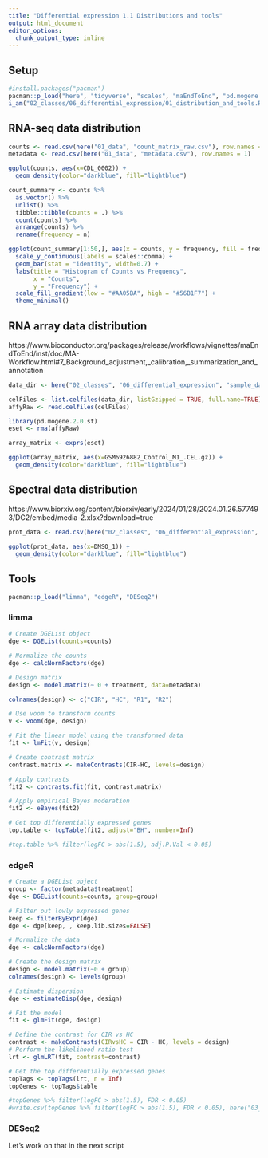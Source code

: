 ```yaml
---
title: "Differential expression 1.1 Distributions and tools"
output: html_document
editor_options: 
  chunk_output_type: inline
---
```


## Setup

```r
#install.packages("pacman")
pacman::p_load("here", "tidyverse", "scales", "maEndToEnd", "pd.mogene.2.0.st", "oligo")
i_am("02_classes/06_differential_expression/01_distribution_and_tools.Rmd")
```

## RNA-seq data distribution

```r
counts <- read.csv(here("01_data", "count_matrix_raw.csv"), row.names = 1)
metadata <- read.csv(here("01_data", "metadata.csv"), row.names = 1)
```

```r
ggplot(counts, aes(x=CDL_0002)) +
  geom_density(color="darkblue", fill="lightblue")
```

```r
count_summary <- counts %>%
  as.vector() %>%
  unlist() %>%
  tibble::tibble(counts = .) %>%
  count(counts) %>%
  arrange(counts) %>%
  rename(frequency = n)
```

```r
ggplot(count_summary[1:50,], aes(x = counts, y = frequency, fill = frequency)) +
  scale_y_continuous(labels = scales::comma) +
  geom_bar(stat = "identity", width=0.7) +
  labs(title = "Histogram of Counts vs Frequency",
       x = "Counts",
       y = "Frequency") +
  scale_fill_gradient(low = "#AA05BA", high = "#56B1F7") +
  theme_minimal()
```

## RNA array data distribution

https://www.bioconductor.org/packages/release/workflows/vignettes/maEndToEnd/inst/doc/MA-Workflow.html#7_Background_adjustment,_calibration,_summarization_and_annotation

```r
data_dir <- here("02_classes", "06_differential_expression", "sample_datasets")

celFiles <- list.celfiles(data_dir, listGzipped = TRUE, full.name=TRUE)
affyRaw <- read.celfiles(celFiles)
```

```r
library(pd.mogene.2.0.st)
eset <- rma(affyRaw)
```


```r
array_matrix <- exprs(eset)

ggplot(array_matrix, aes(x=GSM6926882_Control_M1_.CEL.gz)) +
  geom_density(color="darkblue", fill="lightblue")
```

## Spectral data distribution
https://www.biorxiv.org/content/biorxiv/early/2024/01/28/2024.01.26.577493/DC2/embed/media-2.xlsx?download=true


```r
prot_data <- read.csv(here("02_classes", "06_differential_expression", "sample_datasets", "media-2.csv"))
```

```r
ggplot(prot_data, aes(x=DMSO_1)) +
  geom_density(color="darkblue", fill="lightblue")
```
## Tools

```r
pacman::p_load("limma", "edgeR", "DESeq2")
```

### limma

```r
# Create DGEList object
dge <- DGEList(counts=counts)

# Normalize the counts
dge <- calcNormFactors(dge)

# Design matrix
design <- model.matrix(~ 0 + treatment, data=metadata)

colnames(design) <- c("CIR", "HC", "R1", "R2")

# Use voom to transform counts
v <- voom(dge, design)

# Fit the linear model using the transformed data
fit <- lmFit(v, design)

# Create contrast matrix
contrast.matrix <- makeContrasts(CIR-HC, levels=design)

# Apply contrasts
fit2 <- contrasts.fit(fit, contrast.matrix)

# Apply empirical Bayes moderation
fit2 <- eBayes(fit2)

# Get top differentially expressed genes
top.table <- topTable(fit2, adjust="BH", number=Inf)

#top.table %>% filter(logFC > abs(1.5), adj.P.Val < 0.05)
```

### edgeR

```r
# Create a DGEList object
group <- factor(metadata$treatment)
dge <- DGEList(counts=counts, group=group)

# Filter out lowly expressed genes
keep <- filterByExpr(dge)
dge <- dge[keep, , keep.lib.sizes=FALSE]

# Normalize the data
dge <- calcNormFactors(dge)

# Create the design matrix
design <- model.matrix(~0 + group)
colnames(design) <- levels(group)

# Estimate dispersion
dge <- estimateDisp(dge, design)

# Fit the model
fit <- glmFit(dge, design)

# Define the contrast for CIR vs HC
contrast <- makeContrasts(CIRvsHC = CIR - HC, levels = design)
# Perform the likelihood ratio test
lrt <- glmLRT(fit, contrast=contrast)

# Get the top differentially expressed genes
topTags <- topTags(lrt, n = Inf)
topGenes <- topTags$table

#topGenes %>% filter(logFC > abs(1.5), FDR < 0.05)
#write.csv(topGenes %>% filter(logFC > abs(1.5), FDR < 0.05), here("03_outputs", "06_edgeR_DE_CIRvsHC"), quote = FALSE)
```

### DESeq2 
Let's work on that in the next script